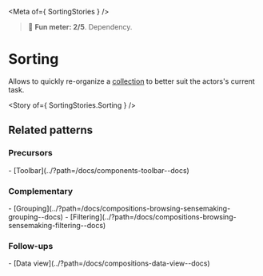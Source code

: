 
<Meta of={ SortingStories } />

> 🙂 **Fun meter: 2/5**. Dependency.

# Sorting

Allows to quickly re-organize a [collection](../?path=/docs/concepts-collection--docs) to better suit the actors's current task.

<Story of={ SortingStories.Sorting } />

## Related patterns
### Precursors
<div>
- [Toolbar](../?path=/docs/components-toolbar--docs)
</div>

### Complementary
<div>
- [Grouping](../?path=/docs/compositions-browsing-sensemaking-grouping--docs)
- [Filtering](../?path=/docs/compositions-browsing-sensemaking-filtering--docs)
</div>

### Follow-ups
<div>
- [Data view](../?path=/docs/compositions-data-view--docs)
</div>